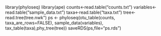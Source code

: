 library(phyloseq)
library(ape)
counts<-read.table("counts.txt")
variables<-read.table("sample_data.txt")
taxa<-read.table("taxa.txt")
tree<-read.tree(tree.nwk")
ps <- phyloseq(otu_table(counts, taxa_are_rows=FALSE), 
               sample_data(variables), 
               tax_table(taxa),phy_tree(tree))
saveRDS(ps,file="ps.rds")
